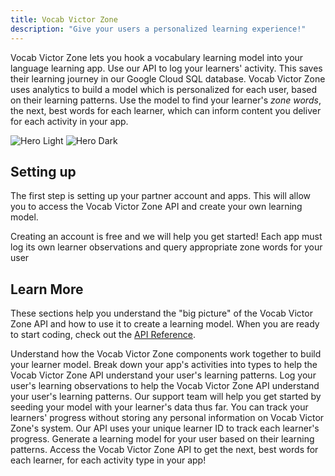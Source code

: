 ```yaml
---
title: Vocab Victor Zone
description: "Give your users a personalized learning experience!"
---
```


Vocab Victor Zone lets you hook a vocabulary learning model into your language learning app. Use our API to log your learners' activity. This saves their learning journey in our Google Cloud SQL database. Vocab Victor Zone uses analytics to build a model which is personalized for each user, based on their learning patterns. Use the model to find your learner's _zone words_, the next, best words for each learner, which can inform content you deliver for each activity in your app.

<img
  className="block dark:hidden"
  src="/images/victorious.png"
  alt="Hero Light"
/>
<img
  className="hidden dark:block"
  src="/images/hero-dark.svg"
  alt="Hero Dark"
/>

## Setting up

The first step is setting up your partner account and apps. This will allow you to access the Vocab Victor Zone API and create your own learning model.

<Steps>
<Step     title="Create a Partner Account"
    icon="pen-to-square"
    href="https://vocabvictor.com"
  >
    Creating an account is free and we will help you get started!
</Step>
<Step title="Create your apps" icon="image" href="https://vocabvictor.com">
    Each app must log its own learner observations and query appropriate zone
    words for your user
  </Step>
</Steps>

## Learn More

These sections help you understand the "big picture" of the Vocab Victor Zone API and how to use it to create a learning model. When you are ready to start coding, check out the [API Reference](/api-reference).

<CardGroup cols={2}>
  <Card
    title="Overall architecture"
    icon="chart-network"
    href="/overall-architecture"
  >
    Understand how the Vocab Victor Zone components work together to build your
    learner model.
  </Card>
  <Card title="Activity Types" icon="code" href="/activity-types">
    Break down your app's activities into types to help the Vocab Victor Zone
    API understand your user's learning patterns.
  </Card>
  <Card title="Log Observations" icon="webhook" href="/log-observations">
    Log your user's learning observations to help the Vocab Victor Zone API
    understand your user's learning patterns. Our support team will help you get
    started by seeding your model with your learner's data thus far.
  </Card>
  <Card
    title="Anonymized Learner Tracking"
    icon="people"
    href="/learner-tracking"
  >
    You can track your learners' progress without storing any personal
    information on Vocab Victor Zone's system. Our API uses your unique learner
    ID to track each learner's progress.
  </Card>
  <Card title="Create the model" icon="bolt-lightning" href="/model-creation">
    Generate a learning model for your user based on their learning patterns.
  </Card>
  <Card title="Zone Words" icon="rocket" href="/zone-words">
    Access the Vocab Victor Zone API to get the next, best words for each
    learner, for each activity type in your app!
  </Card>
</CardGroup>
